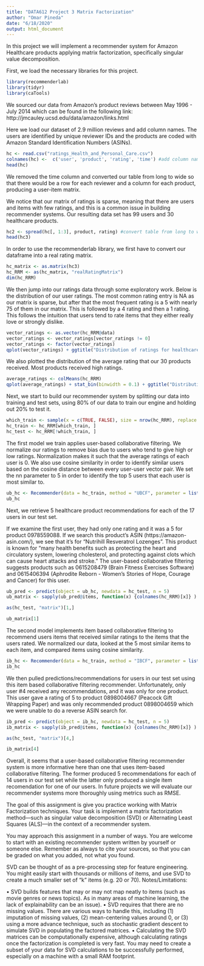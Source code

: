 ```yaml
---
title: "DATA612 Project 3 Matrix Factorization"
author: "Omar Pineda"
date: "6/18/2020"
output: html_document
---
```


In this project we will implement a recommender system for Amazon Healthcare products applying matrix factorization, specifically singular value decomposition.

First, we load the necessary libraries for this project.

```r
library(recommenderlab)
library(tidyr)
library(caTools)
```

We sourced our data from Amazon's product reviews between May 1996 - July 2014 which can be found in the following link: http://jmcauley.ucsd.edu/data/amazon/links.html

Here we load our dataset of 2.9 million reviews and add column names. The users are identified by unique reviewer IDs and the products are coded with Amazon Standard Identification Numbers (ASINs).

```r
hc <- read.csv("ratings_Health_and_Personal_Care.csv")
colnames(hc) <-  c('user', 'product', 'rating', 'time') #add column names
head(hc)
```

We removed the time column and converted our table from long to wide so that there would be a row for each reviewer and a column for each product, producing a user-item matrix. 

We notice that our matrix of ratings is sparse, meaning that there are users and items with few ratings, and this is a common issue in building recommender systems. Our resulting data set has 99 users and 30 healthcare products.

```r
hc2 <- spread(hc[, 1:3], product, rating) #convert table from long to wide
head(hc3)
```

In order to use the recommenderlab library, we first have to convert our dataframe into a real rating matrix.

```r
hc_matrix <- as.matrix(hc3)
hc_RRM <- as(hc_matrix, "realRatingMatrix")
dim(hc_RRM)
```

We then jump into our ratings data through some exploratory work. Below is the distribution of our user ratings. The most common rating entry is NA as our matrix is sparse, but after that the most frequent rating is a 5 with nearly 75 of them in our matrix. This is followed by a 4 rating and then a 1 rating. This follows the intuition that users tend to rate items that they either really love or strongly dislike.

```r
vector_ratings <- as.vector(hc_RRM@data)
vector_ratings <- vector_ratings[vector_ratings != 0]
vector_ratings <- factor(vector_ratings)
qplot(vector_ratings) + ggtitle("Distribution of ratings for healthcare products on Amazon")
```

We also plotted the distribution of the average rating that our 30 products received. Most products received high ratings.

```r
average_ratings <- colMeans(hc_RRM)
qplot(average_ratings) + stat_bin(binwidth = 0.1) + ggtitle("Distribution of the average product rating")
```

Next, we start to build our recommender system by splitting our data into training and test sets, using 80% of our data to train our engine and holding out 20% to test it.

```r
which_train <- sample(x = c(TRUE, FALSE), size = nrow(hc_RRM), replace = TRUE, prob = c(0.8, 0.2))
hc_train <- hc_RRM[which_train, ]
hc_test <- hc_RRM[!which_train, ]
```

The first model we train applies user-based collaborative filtering. We normalize our ratings to remove bias due to users who tend to give high or low ratings. Normalization makes it such that the average ratings of each user is 0. We also use cosine similarity in order to identify similar users based on the cosine distance between every user-user vector pair. We set the nn parameter to 5 in order to identify the top 5 users that each user is most similar to.

```r
ub_hc <- Recommender(data = hc_train, method = "UBCF", parameter = list(nn = 5, normalize = "center", method = "cosine"))
ub_hc
```

Next, we retrieve 5 healthcare product recommendations for each of the 17 users in our test set. 

If we examine the first user, they had only one rating and it was a 5 for product 0978559088. If we search this product's ASIN (https://amazon-asin.com/), we see that it's for "Nutrihill Resveratrol Lozenges". This product is known for "many health benefits such as protecting the heart and circulatory system, lowering cholesterol, and protecting against clots which can cause heart attacks and stroke." The user-based collaborative filtering suggests products such as 0615208479 (Brain Fitness Exercises Software) and 0615406394 (Aphrodite Reborn - Women's Stories of Hope, Courage and Cancer) for this user.

```r
ub_pred <- predict(object = ub_hc, newdata = hc_test, n = 5)
ub_matrix <- sapply(ub_pred@items, function(x) {colnames(hc_RRM)[x]} )

as(hc_test, "matrix")[1,]

ub_matrix[1]
```

The second model implements item based collaborative filtering to recommend users items that received similar ratings to the items that the users rated. We normalized our data, looked at the 5 most similar items to each item, and compared items using cosine similarity.

```r
ib_hc <- Recommender(data = hc_train, method = "IBCF", parameter = list(k = 5, normalize = "center", method = "cosine"))
ib_hc
```

We then pulled predictions/recommendations for users in our test set using this item based collaborative filtering recommender. Unfortunately, only user #4 received any recommendations, and it was only for one product. This user gave a rating of 5 to product 0898004667 (Peacock Gift Wrapping Paper) and was only recommended product 0898004659 which we were unable to do a reverse ASIN search for.

```r
ib_pred <- predict(object = ib_hc, newdata = hc_test, n = 5)
ib_matrix <- sapply(ib_pred@items, function(x) {colnames(hc_RRM)[x]} )

as(hc_test, "matrix")[4,]

ib_matrix[4]
```

Overall, it seems that a user-based collaborative filtering recommender system is more informative here than one that uses item-based collaborative filtering. The former produced 5 recommendations for each of 14 users in our test set while the latter only produced a single item recomendation for one of our users. In future projects we will evaluate our recommender systems more thoroughly using metrics such as RMSE.


The goal of this assignment is give you practice working with Matrix Factorization techniques.
Your task is implement a matrix factorization method—such as singular value decomposition (SVD) or
Alternating Least Squares (ALS)—in the context of a recommender system.

You may approach this assignment in a number of ways. You are welcome to start with an existing
recommender system written by yourself or someone else. Remember as always to cite your sources,
so that you can be graded on what you added, not what you found.

SVD can be thought of as a pre-processing step for feature engineering. You might easily start with
thousands or millions of items, and use SVD to create a much smaller set of “k” items (e.g. 20 or 70).
Notes/Limitations:

• SVD builds features that may or may not map neatly to items (such as movie genres or news
topics). As in many areas of machine learning, the lack of explainability can be an issue).
• SVD requires that there are no missing values. There are various ways to handle this, including
(1) imputation of missing values, (2) mean-centering values around 0, or (3) <advanced> using
a more advance technique, such as stochastic gradient descent to simulate SVD in populating
the factored matrices.
• Calculating the SVD matrices can be computationally expensive, although calculating ratings
once the factorization is completed is very fast. You may need to create a subset of your data
for SVD calculations to be successfully performed, especially on a machine with a small RAM
footprint.